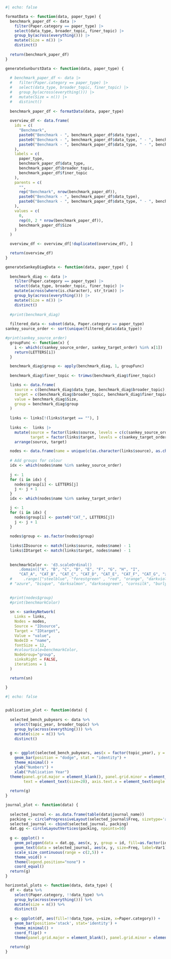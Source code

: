 
```r
#| echo: false

formatData <- function(data, paper_type) {
  benchmark_paper_df <- data |> 
    filter(Paper.category == paper_type) |>
    select(data_type, broader_topic, finer_topic) |>
    group_by(across(everything())) |>
    mutate(Size = n()) |>
    distinct()
  
  return(benchmark_paper_df)
}

generateSunburstData <- function(data, paper_type) {
  
  # benchmark_paper_df <- data |> 
  #   filter(Paper.category == paper_type) |>
  #   select(data_type, broader_topic, finer_topic) |>
  #   group_by(across(everything())) |>
  #   mutate(Size = n()) |>
  #   distinct()
  
  benchmark_paper_df <- formatData(data, paper_type)
  
  overview_df <- data.frame(
    ids = c(
      "Benchmark",
      paste0("Benchmark - ", benchmark_paper_df$data_type),
      paste0("Benchmark - ", benchmark_paper_df$data_type, " - ", benchmark_paper_df$broader_topic),
      paste0("Benchmark - ", benchmark_paper_df$data_type, " - ", benchmark_paper_df$broader_topic, " - ", benchmark_paper_df$finer_topic)
    ),
    labels = c(
      paper_type,
      benchmark_paper_df$data_type,
      benchmark_paper_df$broader_topic,
      benchmark_paper_df$finer_topic
    ),
    parents = c(
      "",
      rep("Benchmark", nrow(benchmark_paper_df)),
      paste0("Benchmark - ", benchmark_paper_df$data_type),
      paste0("Benchmark - ", benchmark_paper_df$data_type, " - ", benchmark_paper_df$broader_topic)
    ),
    values = c(
      0,
      rep(0, 2 * nrow(benchmark_paper_df)),
      benchmark_paper_df$Size
    )
  )

  overview_df <- overview_df[!duplicated(overview_df), ]

  return(overview_df)
}

generateSankeyDiagData <- function(data, paper_type) {
  
  benchmark_diag <- data |>
    filter(Paper.category == paper_type) |>
    select(data_type, broader_topic, finer_topic) |>
    mutate(across(where(is.character), str_trim)) |>
    group_by(across(everything())) |>
    mutate(Size = n()) |>
    distinct()
  
  #print(benchmark_diag)
  
  filtered_data <- subset(data, Paper.category == paper_type)
sankey_source_order <- sort(unique(filtered_data$data_type))

#print(sankey_source_order)
  groupFunc <- function(x) {
    i <- which(c(sankey_source_order, sankey_target_order) %in% x[1])
    return(LETTERS[i])
  }

  benchmark_diag$group <- apply(benchmark_diag, 1, groupFunc)
  
  benchmark_diag$finer_topic <- trimws(benchmark_diag$finer_topic)

  links <- data.frame(
    source = c(benchmark_diag$data_type, benchmark_diag$broader_topic),
    target = c(benchmark_diag$broader_topic, benchmark_diag$finer_topic),
    value = benchmark_diag$Size,
    group = benchmark_diag$group
  )
  
  links <- links[!(links$target == ""), ] 
   
  links <-  links |>
    mutate(source = factor(links$source, levels = c(c(sankey_source_order, sankey_target_order), sort(setdiff(links$source, c(sankey_source_order, sankey_target_order))))),
           target = factor(links$target, levels = c(sankey_target_order, sort(setdiff(links$target, sankey_target_order))))) |>
    arrange(source, target) 

  nodes <- data.frame(name = unique(c(as.character(links$source), as.character(links$target))), group = "z")
  
  # Add groups for colour
  idx <- which(nodes$name %in% sankey_source_order)
  
  j <- 1
  for (i in idx) {
    nodes$group[i] <- LETTERS[j]
    j <- j + 1
  }
  idx <- which(nodes$name %in% sankey_target_order)

  j <- 1
  for (i in idx) {
    nodes$group[i] <- paste0("CAT_", LETTERS[j])
    j <- j + 1
  }
  
  nodes$group <- as.factor(nodes$group)
  
  links$IDsource <- match(links$source, nodes$name) - 1
  links$IDtarget <- match(links$target, nodes$name) - 1
  
  
  benchmarkColor <- 'd3.scaleOrdinal()
      .domain(["A", "B", "C", "D", "E", "F", "G", "H", "I",
      "CAT_A", "CAT_B", "CAT_C", "CAT_D", "CAT_E", "CAT_F", "CAT_G", "z"]).range(d3.schemeSet3)'
  #     .range(["steelblue", "forestgreen" , "red", "orange", "darkviolet", "brown",
  # "azure", "bisque", "darksalmon", "darkseagreen", "cornsilk", "burlywood", "darkgray", "#99cccc"])'

  
  #print(nodes$group)
  #print(benchmarkColor)
  
  sn <- sankeyNetwork(
    Links = links,
    Nodes = nodes,
    Source = "IDsource",
    Target = "IDtarget",
    Value = "value",
    NodeID = "name",
    fontSize = 12,
    #colourScale=benchmarkColor,
    NodeGroup="group",
    sinksRight = FALSE,
    iterations = 1
  )

  return(sn)

}

```


```r

#| echo: false


publication_plot <- function(data) {
  
  selected_bench_pubyears <- data %>% 
    select(topic_year, broader_topic) %>%
    group_by(across(everything())) %>%
    mutate(size = n()) %>%
    distinct() 
  
  
  g <- ggplot(selected_bench_pubyears, aes(x = factor(topic_year), y = size, fill = broader_topic)) +
    geom_bar(position = "dodge", stat = "identity") +
    theme_minimal() +
    ylab("Numbers") +
    xlab("Publication Year")
  theme(panel.grid.major = element_blank(), panel.grid.minor = element_blank(),
        text = element_text(size=20), axis.text.x = element_text(angle = 45, vjust = 1, hjust = 1)) 
  
  return(g)
}

journal_plot <- function(data) {
  
  selected_journal <- as.data.frame(table(data$journal_name))
  packing <- circleProgressiveLayout(selected_journal$Freq, sizetype='area')
  selected_journal <- cbind(selected_journal, packing)
  dat.gg <- circleLayoutVertices(packing, npoints=50)
  
  g <- ggplot() +
    geom_polygon(data = dat.gg, aes(x, y, group = id, fill=as.factor(id)), colour = "black", alpha = 0.6) +
    geom_text(data = selected_journal, aes(x, y, size=Freq, label=Var1)) +
    scale_size_continuous(range = c(2,5)) +
    theme_void() + 
    theme(legend.position="none") +
    coord_equal()
  return(g)
}

horizontal_plots <- function(data, data_type) {
  df <- data %>% 
    select(Paper.category, !!data_type) %>%
    group_by(across(everything())) %>%
    mutate(size = n()) %>%
    distinct()
  
  g <- ggplot(df, aes(fill=!!data_type, y=size, x=Paper.category)) + 
    geom_bar(position='stack', stat='identity') +
    theme_minimal() +
    coord_flip() +
    theme(panel.grid.major = element_blank(), panel.grid.minor = element_blank(), axis.text.x = element_text(angle = 45, vjust = 1, hjust = 1))
  
  return(g)
}

```